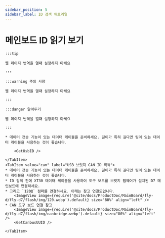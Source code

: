 ```yaml
---
sidebar_position: 5
sidebar_label: ID 검색 튜토리얼
---
```










# 메인보드 ID 읽기 보기

    :::tip

    웹 페이지 번역을 열때 설정하지 마세요

    :::

    :::warning 주의 사항

    웹 페이지 번역을 열때 설정하지 마세요

    :::

    :::danger 알아두기

    웹 페이지 번역을 열때 설정하지 마세요

    :::

<Tabs>
    <TabItem value="usb" label="USB ID 획득" default>
        
    * 데이터 전송 기능이 있는 데이터 케이블을 준비하세요. 길이가 특히 길다면 링이 있는 데이터 케이블을 사용하는 것이 좋습니다.
    
        <GetUsbID />
        
    </TabItem>
    <TabItem value="can" label="USB 브릿지 CAN ID 획득">
    * 데이터 전송 기능이 있는 데이터 케이블을 준비하세요. 길이가 특히 길다면 링이 있는 데이터 케이블을 사용하는 것이 좋습니다.
    * ID 검색 전에 XT30 데이터 케이블을 사용하여 도구 보드를 브릿지 펌웨어가 설치된 D7 메인보드에 연결하세요.
    * 그리고 `120Ω` 점퍼를 연결하세요. 아래는 참고 연결도입니다.
        <ImageView image={require('@site/docs/ProductDoc/MainBoard/fly-d/fly-d7/flash/img/120.webp').default} size="80%" align="left" />
    * CAN 도구 보드 연결 참고
        <ImageView image={require('@site/docs/ProductDoc/MainBoard/fly-d/fly-d7/flash/img/canbridge.webp').default} size="80%" align="left" />   
        <GetCanbusUUID />

    </TabItem>
</Tabs>